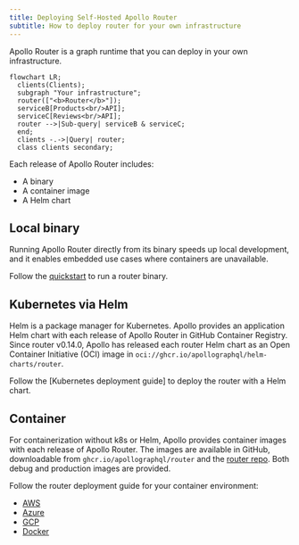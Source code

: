 ```yaml
---
title: Deploying Self-Hosted Apollo Router
subtitle: How to deploy router for your own infrastructure
---
```


Apollo Router is a graph runtime that you can deploy in your own infrastructure.

```mermaid
flowchart LR;
  clients(Clients);
  subgraph "Your infrastructure";
  router(["<b>Router</b>"]);
  serviceB[Products<br/>API];
  serviceC[Reviews<br/>API];
  router -->|Sub-query| serviceB & serviceC;
  end;
  clients -.->|Query| router;
  class clients secondary;
```

Each release of Apollo Router includes:

- A binary
- A container image
- A Helm chart

## Local binary

Running Apollo Router directly from its binary speeds up local development, and it enables embedded use cases where containers are unavailable. 

Follow the [quickstart](/graphos/routing/get-started) to run a router binary.

## Kubernetes via Helm

Helm is a package manager for Kubernetes. Apollo provides an application Helm chart with each release of Apollo Router in GitHub Container Registry. Since router v0.14.0, Apollo has released each router Helm chart as an Open Container Initiative (OCI) image in `oci://ghcr.io/apollographql/helm-charts/router`.

Follow the [Kubernetes deployment guide] to deploy the router with a Helm chart.

## Container

For containerization without k8s or Helm, Apollo provides container images with each release of Apollo Router. The images are available in GitHub, downloadable from `ghcr.io/apollographql/router` and the [router repo](https://github.com/apollographql/router/pkgs/container/router). Both debug and production images are provided.

Follow the router deployment guide for your container environment:

- [AWS](/graphos/routing/self-hosted/containerization/aws)
- [Azure](/graphos/routing/self-hosted/containerization/azure)
- [GCP](/graphos/routing/self-hosted/containerization/gcp)
- [Docker](/graphos/routing/self-hosted/containerization/docker)

